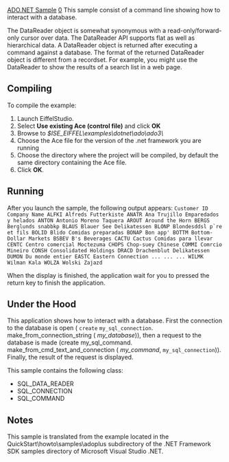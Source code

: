 [[Property:title|ADO.NET Sample]]
[[Property:weight|0]]
This sample consist of a command line showing how to interact with a database.

The DataReader object is somewhat synonymous with a read-only/forward-only cursor over data. The DataReader API supports flat as well as hierarchical data. A DataReader object is returned after executing a command against a database. The format of the returned DataReader object is different from a recordset. For example, you might use the DataReader to show the results of a search list in a web page.

==Compiling==

To compile the example:   
# Launch EiffelStudio.
# Select '''Use existing Ace (control file)''' and click '''OK'''
# Browse to ''$ISE_EIFFEL\examples\dotnet\ado\ado3\''
# Choose the Ace file for the version of the .net framework you are running
# Choose the directory where the project will be compiled, by default the same directory containing the Ace file.
# Click '''OK'''.


==Running==

After you launch the sample, the following output appears:
<code>
Customer ID    Company Name
ALFKI    Alfreds Futterkiste
ANATR    Ana Trujillo Emparedados y helados
ANTON    Antonio Moreno Taquera
AROUT    Around the Horn
BERGS    Berglunds snabbkp
BLAUS    Blauer See Delikatessen
BLONP    Blondesddsl p`re et fils
BOLID    Blido Comidas preparadas
BONAP    Bon app'
BOTTM    Bottom-Dollar Markets
BSBEV    B's Beverages
CACTU    Cactus Comidas para llevar
CENTC    Centro comercial Moctezuma
CHOPS    Chop-suey Chinese
COMMI    Comrcio Mineiro
CONSH    Consolidated Holdings
DRACD    Drachenblut Delikatessen
DUMON    Du monde entier
EASTC    Eastern Connection
...	...	...
WILMK    Wilman Kala
WOLZA    Wolski  Zajazd
</code>

When the display is finished, the application wait for you to pressed the return key to finish the application.

==Under the Hood==

This application shows how to interact with a database. First the connection to the database is open ( <code> create </code> <code> my_sql_connection </code>. <eiffel>make_from_connection_string </eiffel> ( ''my_database'')), then a request to the database is made (create my_sql_command. <eiffel>make_from_cmd_text_and_connection </eiffel>( ''my_command'', <code> my_sql_connection </code>)). Finally, the result of the request is displayed. 

This sample contains the following class: 
*  <eiffel>SQL_DATA_READER</eiffel> 
*  <eiffel>SQL_CONNECTION</eiffel> 
*  <eiffel>SQL_COMMAND</eiffel> 

==Notes==

This sample is translated from the example located in the QuickStart\howto\samples\adoplus subdirectory of the .NET Framework SDK samples directory of Microsoft Visual Studio .NET.




